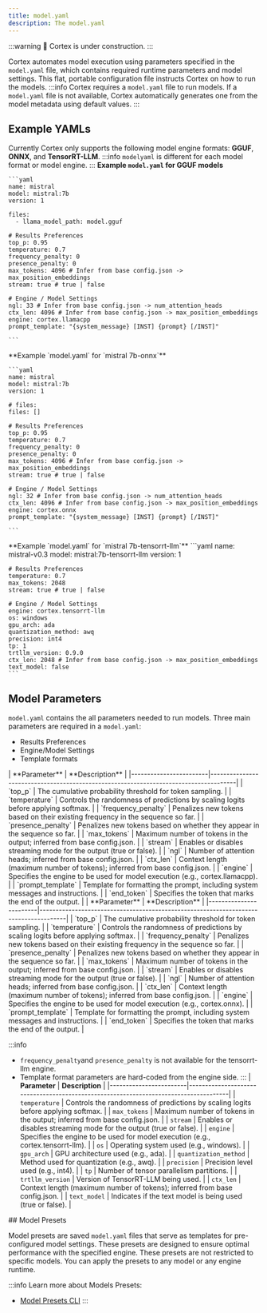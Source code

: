```yaml
---
title: model.yaml
description: The model.yaml
---
```



:::warning
🚧 Cortex is under construction.
:::

Cortex automates model execution using parameters specified in the `model.yaml` file, which contains required runtime parameters and model settings. This flat, portable configuration file instructs Cortex on how to run the models.
:::info
Cortex requires a `model.yaml` file to run models. If a `model.yaml` file is not available, Cortex automatically generates one from the model metadata using default values.
:::

## Example YAMLs
Currently Cortex only supports the following model engine formats: **GGUF**, **ONNX**, and **TensorRT-LLM**.
:::info
`modelyaml` is different for each model format or model engine.
:::
<Tabs>
  <TabItem  value="GGUF" label="GGUF" default>
    **Example `model.yaml` for GGUF models**

    ```yaml
    name: mistral
    model: mistral:7b
    version: 1

    files:
      - llama_model_path: model.gguf

    # Results Preferences
    top_p: 0.95
    temperature: 0.7
    frequency_penalty: 0
    presence_penalty: 0
    max_tokens: 4096 # Infer from base config.json -> max_position_embeddings
    stream: true # true | false

    # Engine / Model Settings
    ngl: 33 # Infer from base config.json -> num_attention_heads
    ctx_len: 4096 # Infer from base config.json -> max_position_embeddings
    engine: cortex.llamacpp
    prompt_template: "{system_message} [INST] {prompt} [/INST]"

    ```
  </TabItem>
  <TabItem value="ONNX" label="ONNX">
    **Example `model.yaml` for `mistral 7b-onnx`**

    ```yaml
    name: mistral
    model: mistral:7b
    version: 1

    # files:
    files: []

    # Results Preferences
    top_p: 0.95
    temperature: 0.7
    frequency_penalty: 0
    presence_penalty: 0
    max_tokens: 4096 # Infer from base config.json -> max_position_embeddings
    stream: true # true | false

    # Engine / Model Settings
    ngl: 32 # Infer from base config.json -> num_attention_heads
    ctx_len: 4096 # Infer from base config.json -> max_position_embeddings
    engine: cortex.onnx
    prompt_template: "{system_message} [INST] {prompt} [/INST]"

    ```

  </TabItem>
  <TabItem value="TensorRT-LLM" label="TensorRT-LLM">
  **Example `model.yaml` for `mistral 7b-tensorrt-llm`**
  ```yaml
    name: mistral-v0.3
    model: mistral:7b-tensorrt-llm
    version: 1

    # Results Preferences
    temperature: 0.7
    max_tokens: 2048
    stream: true # true | false

    # Engine / Model Settings
    engine: cortex.tensorrt-llm
    os: windows
    gpu_arch: ada
    quantization_method: awq
    precision: int4
    tp: 1
    trtllm_version: 0.9.0
    ctx_len: 2048 # Infer from base config.json -> max_position_embeddings
    text_model: false
    ```
  </TabItem>
</Tabs>

## Model Parameters
`model.yaml` contains the all parameters needed to run models. Three main parameters are required in a `model.yaml`:
- Results Preferences
- Engine/Model Settings
- Template formats
<Tabs>
  <TabItem  value="GGUF" label="GGUF" default>
  | **Parameter**          | **Description**                                                                      |
  |------------------------|--------------------------------------------------------------------------------------|
  | `top_p`                | The cumulative probability threshold for token sampling.                             |
  | `temperature`          | Controls the randomness of predictions by scaling logits before applying softmax.    |
  | `frequency_penalty`    | Penalizes new tokens based on their existing frequency in the sequence so far.       |
  | `presence_penalty`     | Penalizes new tokens based on whether they appear in the sequence so far.            |
  | `max_tokens`           | Maximum number of tokens in the output; inferred from base config.json.              |
  | `stream`               | Enables or disables streaming mode for the output (true or false).                   |
  | `ngl`                  | Number of attention heads; inferred from base config.json.                           |
  | `ctx_len`              | Context length (maximum number of tokens); inferred from base config.json.           |
  | `engine`               | Specifies the engine to be used for model execution (e.g., cortex.llamacpp).         |
  | `prompt_template`      | Template for formatting the prompt, including system messages and instructions.      |
  | `end_token`            | Specifies the token that marks the end of the output.                                |

  </TabItem>
  <TabItem value="ONNX" label="ONNX">
  | **Parameter**          | **Description**                                                                      |
  |------------------------|--------------------------------------------------------------------------------------|
  | `top_p`                | The cumulative probability threshold for token sampling.                             |
  | `temperature`          | Controls the randomness of predictions by scaling logits before applying softmax.    |
  | `frequency_penalty`    | Penalizes new tokens based on their existing frequency in the sequence so far.       |
  | `presence_penalty`     | Penalizes new tokens based on whether they appear in the sequence so far.            |
  | `max_tokens`           | Maximum number of tokens in the output; inferred from base config.json.              |
  | `stream`               | Enables or disables streaming mode for the output (true or false).                   |
  | `ngl`                  | Number of attention heads; inferred from base config.json.                           |
  | `ctx_len`              | Context length (maximum number of tokens); inferred from base config.json.           |
  | `engine`               | Specifies the engine to be used for model execution (e.g., cortex.onnx).             |
  | `prompt_template`      | Template for formatting the prompt, including system messages and instructions.      |
  | `end_token`            | Specifies the token that marks the end of the output.                                |


  </TabItem>
  <TabItem value="TensorRT-LLM" label="TensorRT-LLM">

  :::info
  - `frequency_penalty`and `presence_penalty` is not available for the tensorrt-llm engine.
  - Template format parameters are hard-coded from the engine side.
  :::
  | **Parameter**          | **Description**                                                                      |
  |------------------------|--------------------------------------------------------------------------------------|
  | `temperature`          | Controls the randomness of predictions by scaling logits before applying softmax.     |
  | `max_tokens`           | Maximum number of tokens in the output; inferred from base config.json.               |
  | `stream`               | Enables or disables streaming mode for the output (true or false).                    |
  | `engine`               | Specifies the engine to be used for model execution (e.g., cortex.tensorrt-llm).      |
  | `os`                   | Operating system used (e.g., windows).                                               |
  | `gpu_arch`             | GPU architecture used (e.g., ada).                                                   |
  | `quantization_method`  | Method used for quantization (e.g., awq).                                            |
  | `precision`            | Precision level used (e.g., int4).                                                   |
  | `tp`                   | Number of tensor parallelism partitions.                                             |
  | `trtllm_version`       | Version of TensorRT-LLM being used.                                                  |
  | `ctx_len`              | Context length (maximum number of tokens); inferred from base config.json.            |
  | `text_model`           | Indicates if the text model is being used (true or false).                           |

  </TabItem>
</Tabs>
## Model Presets

Model presets are saved `model.yaml` files that serve as templates for pre-configured model settings. These presets are designed to ensure optimal performance with the specified engine.
These presets are not restricted to specific models. You can apply the presets to any model or any engine runtime.

:::info
Learn more about Models Presets:
- [Model Presets CLI](/docs/cli/presets)
:::
